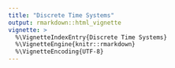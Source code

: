 ```yaml
---
title: "Discrete Time Systems"
output: rmarkdown::html_vignette
vignette: >
  %\VignetteIndexEntry{Discrete Time Systems}
  %\VignetteEngine{knitr::rmarkdown}
  %\VignetteEncoding{UTF-8}
---
```


